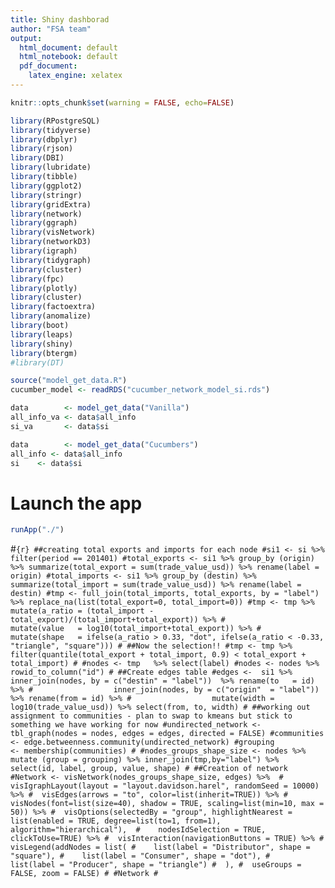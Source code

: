 ```yaml
---
title: Shiny dashborad
author: "FSA team"
output:
  html_document: default
  html_notebook: default
  pdf_document:
    latex_engine: xelatex
---
```


```r
knitr::opts_chunk$set(warning = FALSE, echo=FALSE)
```
```r
library(RPostgreSQL)
library(tidyverse)
library(dbplyr)
library(rjson)
library(DBI)
library(lubridate)
library(tibble)
library(ggplot2)
library(stringr)
library(gridExtra)
library(network)
library(ggraph)
library(visNetwork)
library(networkD3)
library(igraph)
library(tidygraph)
library(cluster) 
library(fpc)
library(plotly)
library(cluster)
library(factoextra)
library(anomalize)
library(boot)
library(leaps)
library(shiny)
library(btergm)
#library(DT)
```

```r
source("model_get_data.R")
cucumber_model <- readRDS("cucumber_network_model_si.rds")

data        <- model_get_data("Vanilla")
all_info_va <- data$all_info
si_va       <- data$si

data        <- model_get_data("Cucumbers")
all_info <- data$all_info
si    <- data$si
```

# Launch the app
```r
runApp("./")
```

#```{r}
##creating total exports and imports for each node
#si1 <- si %>% filter(period == 201401)
#total_exports <- si1 %>% group_by (origin) %>% summarize(total_export = sum(trade_value_usd)) %>% rename(label = origin)
#total_imports <- si1 %>% group_by (destin) %>% summarize(total_import = sum(trade_value_usd)) %>% rename(label = destin)
#tmp <- full_join(total_imports, total_exports, by = "label") %>% replace_na(list(total_export=0, total_import=0))
#tmp <- tmp %>%   mutate(a_ratio = (total_import - total_export)/(total_import+total_export)) %>%
#                 mutate(value   = log10(total_import+total_export)) %>%
#                 mutate(shape   = ifelse(a_ratio > 0.33, "dot", ifelse(a_ratio < -0.33, "triangle", "square")))
#
##Now the selection!!
#tmp <- tmp %>% filter(quantile(total_export + total_import, 0.9) < total_export + total_import)
#
#nodes <- tmp   %>% select(label)
#nodes <- nodes %>% rowid_to_column("id")
#
##Create edges table
#edges <-  si1 %>% inner_join(nodes, by = c("destin" = "label"))  %>% rename(to   = id) %>%
#                  inner_join(nodes, by = c("origin"  = "label")) %>% rename(from = id) %>%
#                  mutate(width =  log10(trade_value_usd)) %>% select(from, to, width)
#
##working out assignment to communities - plan to swap to kmeans but stick to something we have working for now
#undirected_network <- tbl_graph(nodes = nodes, edges = edges, directed = FALSE)
#communities        <- edge.betweenness.community(undirected_network)
#grouping           <- membership(communities)
#
#nodes_groups_shape_size <- nodes %>% mutate (group = grouping) %>% inner_join(tmp,by="label") %>% select(id, label, group, value, shape)
#
##Creation of network
#Network <- visNetwork(nodes_groups_shape_size, edges) %>% 
#  visIgraphLayout(layout = "layout.davidson.harel", randomSeed = 10000) %>%
#  visEdges(arrows = "to", color=list(inherit=TRUE)) %>%
#  visNodes(font=list(size=40), shadow = TRUE, scaling=list(min=10, max = 50)) %>%
#  visOptions(selectedBy = "group", highlightNearest = list(enabled = TRUE, degree=list(to=1, from=1), algorithm="hierarchical"), 
#    nodesIdSelection = TRUE, clickToUse=TRUE) %>%
#  visInteraction(navigationButtons = TRUE) %>%
#  visLegend(addNodes = list(
#    list(label = "Distributor", shape = "square"),
#    list(label = "Consumer", shape = "dot"),
#    list(label = "Producer", shape = "triangle")
#  ),
#  useGroups = FALSE, zoom = FALSE)
#
#Network
#```

